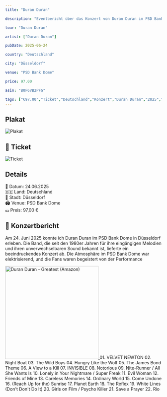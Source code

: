 ```yaml
---
title: "Duran Duran"

description: "Eventbericht über das Konzert von Duran Duran im PSD Bank Dome in Düsseldorf am 24.06.2025."

tour: "Duran Duran"

artist: ["Duran Duran"]

pubDate: 2025-06-24

country: "Deutschland"

city: "Düsseldorf"

venue: "PSD Bank Dome"

price: 97.00

asin: "B0F6VB2PFG"

tags: ["€97.00","Ticket","Deutschland","Konzert","Duran Duran","2025","PSD Bank Dome","Düsseldorf", "Lars Berndt EVENTS"]
---
```


## Plakat

![Plakat](../../../gallery/2025/06/24/2025-06-24_00-00-00.jpg)

## 🎫 Ticket

![Ticket](../../../gallery/2025/06/24/2025-06-24_20-00-00.jpg)

## Details

📅 Datum: 24.06.2025  
🇩🇪 Land: Deutschland  
📍 Stadt: Düsseldorf  
🏟️ Venue: PSD Bank Dome  
💶 Preis: 97,00 €

## 🎤 Konzertbericht

Am 24. Juni 2025 konnte ich Duran Duran im PSD Bank Dome in Düsseldorf erleben. 
Die Band, die seit den 1980er Jahren für ihre eingängigen Melodien und ihren unverwechselbaren Sound bekannt ist, lieferte ein beeindruckendes Konzert ab.
Die Atmosphäre im PSD Bank Dome war elektrisierend, und die Fans waren begeistert von der Performance

<Card title="Album" icon="seti:audio">
  <a href="https://www.amazon.de/dp/B0F6VB2PFG?tag=mysteryland-21" target="_blank" rel="noopener noreferrer">
    <img src="https://m.media-amazon.com/images/I/61+eRiOaghL._SL1500_.jpg" alt="Duran Duran - Greatest (Amazon)" width="300" />
  </a>
</Card>


<Card title="Setlist" icon="list-format">
01. VELVET NEWTON
02. Night Boat
03. The Wild Boys
04. Hungry Like the Wolf
05. The James Bond Theme
06. A View to a Kill
07. INVISIBLE
08. Notorious
09. Nite-Runner / All She Wants Is
10. Lonely in Your Nightmare / Super Freak
11. Evil Woman
12. Friends of Mine
13. Careless Memories
14. Ordinary World
15. Come Undone
16. (Reach Up for the) Sunrise
17. Planet Earth
18. The Reflex
19. White Lines (Don't Don't Do It)
20. Girls on Film / Psycho Killer
21. Save a Prayer
22. Rio
</Card>

<LinkCard
    title="Mehr Informationen"
    href="https://fanieng.com/2025/06/24/duran-duran-duesseldorf-psd-bank-dome/"
/>
